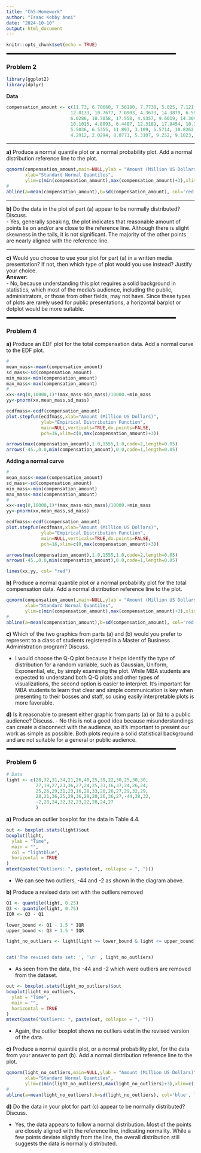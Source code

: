 ```yaml
---
title: "Ch5-Homework"
author: "Isaac Kobby Anni"
date: "2024-10-10"
output: html_document
---
```


```r
knitr::opts_chunk$set(echo = TRUE)
```


<hr style=" height:4px; width:90%; border:3px soid red; border-radius:12px; background-color: black">

### Problem 2

```r
library(ggplot2)
library(dplyr)

```


**Data**
```r
compensation_amount <- c(11.73, 6.70660, 7.56180, 7.7738, 5.825, 7.121, 15.6062, 
                        12.0133, 10.7677, 7.0903, 4.3673, 14.3879, 6.5997, 6.38, 
                        6.0286, 10.7058, 17.558, 4.9357, 9.6019, 14.309, 9.3458, 
                        10.1015, 4.8093, 6.4407, 12.3189, 17.8454, 10.326, 2.2113, 
                        5.5036, 6.5355, 11.893, 3.109, 5.5714, 10.8262, 5.9958, 
                        4.2912, 2.0294, 8.0771, 5.3107, 9.252, 9.1823, 5.2043, 6.0456) # the values are divided by 100000
```

---

**a)** Produce a normal quantile plot or a normal probability plot. Add a normal distribution reference line to the plot.  
```r
qqnorm(compensation_amount,main=NULL,ylab = "Amount (Million US Dollars)",
       xlab="Standard Normal Quantiles",
       ylim=c(min(compensation_amount),max(compensation_amount)+3),xlim=c(-3,3))
#
abline(a=mean(compensation_amount),b=sd(compensation_amount), col='red', lwd=2.0)
```


---

**b)** Do the data in the plot of part (a) appear to be normally distributed? Discuss.     
- Yes, generally speaking, the plot indicates that reasonable amount of points lie on and/or are close to the reference line. Although there is slight skewness in the tails, it is not significant. The majority of the other points are nearly aligned with the reference line.

---

**c)** Would you choose to use your plot for part (a) in a written media presentation? If
not, then which type of plot would you use instead? Justify your choice.   
**Answer**:   
- No, because understanding this plot requires a solid background in statistics, which most of the media's audience, including the public, administrators, or those from other fields, may not have. Since these types of plots are rarely used for public presentations, a horizontal barplot or dotplot would be more suitable.  


<hr style=" height:4px; width:90%; border:3px soid red; border-radius:12px; background-color: black">


### Problem 4

**a)** Produce an EDF plot for the total compensation data. Add a normal curve to the EDF plot.

```r
#
mean_mass<-mean(compensation_amount)
sd_mass<-sd(compensation_amount)
min_mass<-min(compensation_amount)
max_mass<-max(compensation_amount)
#
xx<-seq(0,10000,1)*(max_mass-min_mass)/10000.+min_mass
yy<-pnorm(xx,mean_mass,sd_mass)

ecdfmass<-ecdf(compensation_amount)
plot.stepfun(ecdfmass,xlab="Amount (Million US Dollars)",
             ylab="Empirical Distribution Function",
             main=NULL,verticals=TRUE,do.points=FALSE,
             pch=16,xlim=c(0,max(compensation_amount)+3))

arrows(max(compensation_amount),1.0,1555,1.0,code=2,length=0.05)
arrows(-45.,0.0,min(compensation_amount),0.0,code=1,length=0.05)

```


**Adding a normal curve** 

```r
#
mean_mass<-mean(compensation_amount)
sd_mass<-sd(compensation_amount)
min_mass<-min(compensation_amount)
max_mass<-max(compensation_amount)
#
xx<-seq(0,10000,1)*(max_mass-min_mass)/10000.+min_mass
yy<-pnorm(xx,mean_mass,sd_mass)

ecdfmass<-ecdf(compensation_amount)
plot.stepfun(ecdfmass,xlab="Amount (Million US Dollars)",
             ylab="Empirical Distribution Function",
             main=NULL,verticals=TRUE,do.points=FALSE,
             pch=16,xlim=c(0,max(compensation_amount)+3))

arrows(max(compensation_amount),1.0,1555,1.0,code=2,length=0.05)
arrows(-45.,0.0,min(compensation_amount),0.0,code=1,length=0.05)

lines(xx,yy, col= "red")
```


**b)** Produce a normal quantile plot or a normal probability plot for the total compensation data. Add a normal distribution reference line to the plot. 

```r
qqnorm(compensation_amount,main=NULL,ylab = "Amount (Million US Dollars)",
       xlab="Standard Normal Quantiles",
       ylim=c(min(compensation_amount),max(compensation_amount)+3),xlim=c(-3,3))
#
abline(a=mean(compensation_amount),b=sd(compensation_amount), col='red', lwd=2)
```

**c)** Which of the two graphics from parts (a) and (b) would you prefer to represent to a class of students registered in a Master of Business Administration program? Discuss.    
 
- I would choose the Q-Q plot because it helps identify the type of distribution for a random variable, such as Gaussian, Uniform, Exponential, etc, by simply examining the plot. While MBA students are expected to understand both Q-Q plots and other types of visualizations, the second option is easier to interpret. It's important for MBA students to learn that clear and simple communication is key when presenting to their bosses and staff, so using easily interpretable plots is more favorable.

**d)** Is it reasonable to present either graphic from parts (a) or (b) to a public audience? Discuss.
- No this is not a good idea because misunderstandings can create a disconnect with the audience, so it's important to present our work as simple as possible. Both plots require a solid statistical background and are not suitable for a general or public audience. 



<hr style=" height:4px; width:90%; border:3px soid red; border-radius:12px; background-color: black">


### Problem 6  


```r
# Data
light <- c(28,32,31,34,21,26,40,25,39,22,30,25,30,30,
           27,19,27,23,36,27,24,25,33,16,37,24,26,24,
           25,26,29,31,23,16,28,33,28,26,27,29,32,29,
           28,21,36,25,29,36,29,20,26,36,27,-44,28,32,
           -2,28,24,32,32,23,22,28,24,27
           )
```

**a)** Produce an outlier boxplot for the data in Table 4.4. 

```r

out <- boxplot.stats(light)$out
boxplot(light,
  ylab = "Time",
  main = "",
  col = "lightblue",
  horizontal = TRUE
)
mtext(paste("Outliers: ", paste(out, collapse = ", ")))
```


 - We can see two outliers, -44 and -2 as shown in the diagram above.   

**b)** Produce a revised data set with the outliers removed
```r
Q1 <- quantile(light, 0.25)
Q3 <- quantile(light, 0.75)
IQR <- Q3 - Q1

lower_bound <- Q1 - 1.5 * IQR
upper_bound <- Q3 + 1.5 * IQR

light_no_outliers <- light[light >= lower_bound & light <= upper_bound]


cat('The revised data set: ', '\n' , light_no_outliers)
```
  

- As seen from the data, the -44 and -2 which were outliers are removed from the dataset. 

```r
out <- boxplot.stats(light_no_outliers)$out
boxplot(light_no_outliers,
  ylab = "Time",
  main = "",
  horizontal = TRUE
)
mtext(paste("Outliers: ", paste(out, collapse = ", ")))
```

- Again, the outlier boxplot shows no outliers exist in the revised version of the data. 

**c)** Produce a normal quantile plot, or a normal probability plot, for the data from your
answer to part (b). Add a normal distribution reference line to the plot.  
```r
qqnorm(light_no_outliers,main=NULL,ylab = "Amount (Million US Dollars)",
       xlab="Standard Normal Quantiles",
       ylim=c(min(light_no_outliers),max(light_no_outliers)+3),xlim=c(-3,3))
#
abline(a=mean(light_no_outliers),b=sd(light_no_outliers), col='blue', lwd=2)
```

**d)** Do the data in your plot for part (c) appear to be normally distributed? Discuss.

- Yes, the data appears to follow a normal distribution. Most of the points are closely aligned with the reference line, indicating normality. While a few points deviate slightly from the line, the overall distribution still suggests the data is normally distributed.




